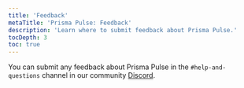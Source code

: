 ```yaml
---
title: 'Feedback'
metaTitle: 'Prisma Pulse: Feedback'
description: 'Learn where to submit feedback about Prisma Pulse.'
tocDepth: 3
toc: true
---
```


<TopBlock>

You can submit any feedback about Prisma Pulse in the `#help-and-questions` channel in our community [Discord](https://pris.ly/discord).

</TopBlock>
